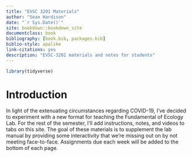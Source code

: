 ```yaml
--- 
title: "EVSC 3201 Materials"
author: "Sean Hardison"
date: "`r Sys.Date()`"
site: bookdown::bookdown_site
documentclass: book
bibliography: [book.bib, packages.bib]
biblio-style: apalike
link-citations: yes
description: "EVSC-3201 materials and notes for students"
---
```

```r
library(tidyverse)
```

# Introduction {-}

In light of the extenuating circumstances regarding COVID-19, I've decided to experiment with a new format for teaching the Fundamental of Ecology Lab. For the rest of the semester, I'll add instructions, notes, and videos to tabs on this site. The goal of these materials is to supplement the lab manual by providing some interactivity that we're missing out on by not meeting face-to-face. Assignments due each week will be added to the bottom of each page.